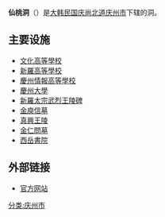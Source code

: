 {{noteTA
|1=西岳
}}
{{Infobox Korean settlement
| title         = 仙桃洞
| context       = 
| logo          = 
| logowidth     = 
| img           = 
| imgwidth      = 
| imgcaption    = 
| hangul        = 선도동 
| hanja         = 仙桃洞
| rr            = Seondo-dong
| mr            = Sŏndo-dong
| area_km2      = 28.00
| areanote      = 
| elevation_m   = 
| elevationnote = 
| pop           = 13813
| popnote       =
| popyear       = 2008
| popden_km2    = 
| popdennote    = 
| gov           = [[庆州市|庆州市]]
| mayor         = 
| capital       = 
| divs          =
| region        = [[庆州市|庆州市]]
| dialect       = [[庆尚道方言|庆尚道方言]]
| map           = Gyeongju map-Seondo-dong-01.png
| mapwidth      = 
| mapcaption    = 
| text          = 
}}
'''仙桃洞'''（{{kor|諺=선도동|漢=仙桃洞|羅=Seondo dong|f=y}}）是[[大韩民国|大韩民国]][[庆尚北道|庆尚北道]][[庆州市|庆州市]]下辖的洞。

==主要设施==
*[[文化高等學校|文化高等學校]]
*[[新羅高等學校|新羅高等學校]]
*[[慶州情報高等學校|慶州情報高等學校]]
*[[慶州大學|慶州大學]]
*[[新羅太宗武烈王陵碑|新羅太宗武烈王陵碑]]
*[[金庾信墓|金庾信墓]]
*[[真興王陵|真興王陵]]
*[[金仁問墓|金仁問墓]]
*[[西岳書院|西岳書院]]

==外部链接==
*[https://archive.is/20130502054407/http://www.gyeongju.go.kr/village/open_content/seondo/main.jsp 官方网站]

{{庆州市行政区划}}
[[分类:庆州市|分类:庆州市]]
